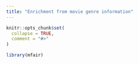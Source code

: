 ```yaml
---
title: "Enrichment from movie genre information"
---
```


```r
knitr::opts_chunk$set(
  collapse = TRUE,
  comment = "#>"
)
```

```r
library(mfair)
```
